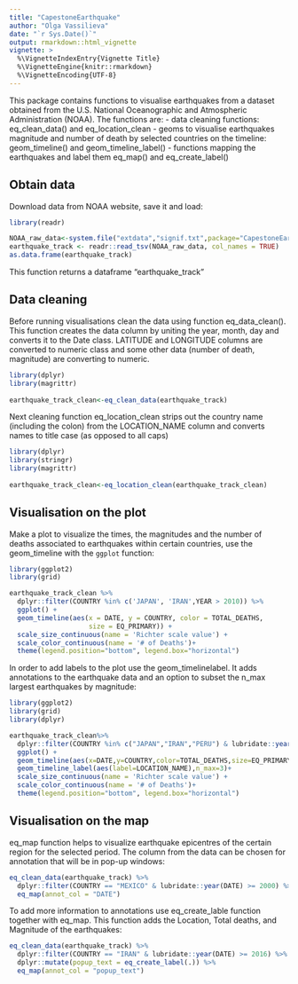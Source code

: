 ```yaml
---
title: "CapestoneEarthquake"
author: "Olga Vassilieva"
date: "`r Sys.Date()`"
output: rmarkdown::html_vignette
vignette: >
  %\VignetteIndexEntry{Vignette Title}
  %\VignetteEngine{knitr::rmarkdown}
  %\VignetteEncoding{UTF-8}
---
```


This package contains functions to visualise earthquakes from a dataset obtained
from the U.S. National Oceanographic and Atmospheric Administration (NOAA).
The functions are:
- data cleaning functions: eq_clean_data() and eq_location_clean
- geoms to visualise earthquakes magnitude and number of death by selected countries on the timeline: geom_timeline() and geom_timeline_label()
- functions mapping the earthquakes and label them eq_map() and eq_create_label()

## Obtain data

Download data from NOAA website, save it and load:

```r
library(readr)

NOAA_raw_data<-system.file("extdata","signif.txt",package="CapestoneEarthquake")
earthquake_track <- readr::read_tsv(NOAA_raw_data, col_names = TRUE)
as.data.frame(earthquake_track)

```
This function returns a dataframe "earthquake_track"

## Data cleaning

Before running visualisations clean the data using function eq_data_clean(). This function creates the data column by uniting the year, month, day and converts it 
to the Date class. LATITUDE and LONGITUDE columns are converted to numeric class and some other data (number of death, magnitude) are converting to numeric.

```r
library(dplyr)
library(magrittr)
 
earthquake_track_clean<-eq_clean_data(earthquake_track)

```

Next cleaning function eq_location_clean strips out the country name (including the colon) from the LOCATION_NAME column and converts names to title case (as opposed to all caps)

```r
library(dplyr)
library(stringr)
library(magrittr)
 
earthquake_track_clean<-eq_location_clean(earthquake_track_clean)

```


## Visualisation on the plot

Make a plot to visualize the times, the magnitudes and the number of deaths associated to earthquakes within certain countries, use the geom_timeline  with the `ggplot` function: 


```r
library(ggplot2)
library(grid)

earthquake_track_clean %>%
  dplyr::filter(COUNTRY %in% c('JAPAN', 'IRAN',YEAR > 2010)) %>%
  ggplot() +
  geom_timeline(aes(x = DATE, y = COUNTRY, color = TOTAL_DEATHS,
                    size = EQ_PRIMARY)) +
  scale_size_continuous(name = 'Richter scale value') +
  scale_color_continuous(name = '# of Deaths')+
  theme(legend.position="bottom", legend.box="horizontal")

```

In order to add labels to the plot use the geom_timelinelabel. It adds annotations to the earthquake data and an option to subset the n_max largest earthquakes by magnitude:

```r
library(ggplot2)
library(grid)
library(dplyr)

earthquake_track_clean%>%
  dplyr::filter(COUNTRY %in% c("JAPAN","IRAN","PERU") & lubridate::year(DATE) >= 2016) %>%
  ggplot() +
  geom_timeline(aes(x=DATE,y=COUNTRY,color=TOTAL_DEATHS,size=EQ_PRIMARY)) +
  geom_timeline_label(aes(label=LOCATION_NAME),n_max=3)+
  scale_size_continuous(name = 'Richter scale value') +
  scale_color_continuous(name = '# of Deaths')+
  theme(legend.position="bottom", legend.box="horizontal")

```

## Visualisation on the map

eq_map function helps to visualize earthquake epicentres of the certain region for the selected period. The column from the data can be chosen for annotation that will be in pop-up windows:

```r
eq_clean_data(earthquake_track) %>%
  dplyr::filter(COUNTRY == "MEXICO" & lubridate::year(DATE) >= 2000) %>% 
  eq_map(annot_col = "DATE")
```

To add more information to annotations use eq_create_lable function together with eq_map. This function adds the Location, Total deaths, and Magnitude of the earthquakes:

```r
eq_clean_data(earthquake_track) %>%
  dplyr::filter(COUNTRY == "IRAN" & lubridate::year(DATE) >= 2016) %>% 
  dplyr::mutate(popup_text = eq_create_label(.)) %>% 
  eq_map(annot_col = "popup_text")
```









